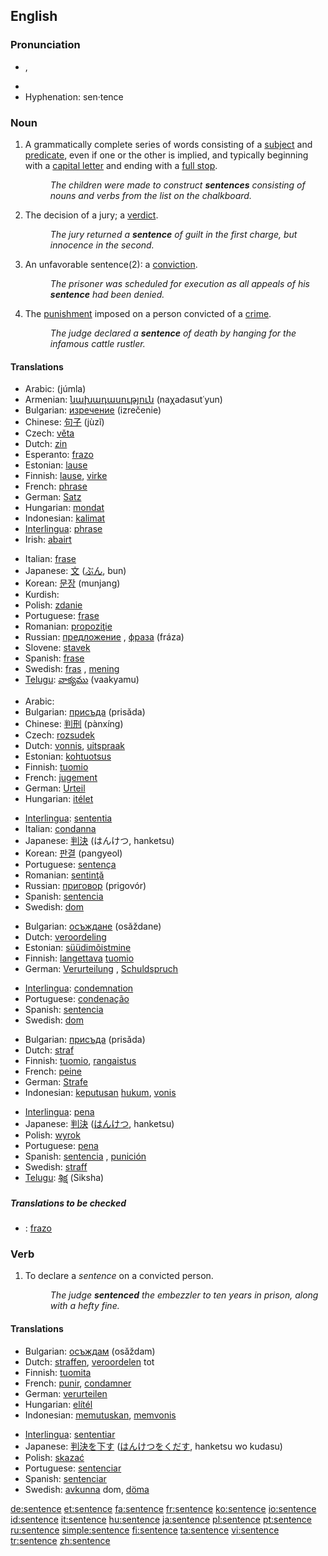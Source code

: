 ==English==

===Pronunciation===
*{{IPA|/ˈsɛntəns/}}, {{SAMPA|/"sEnt@ns/}}
*{{audio|en-us-sentence.ogg|Audio (US)}}
*Hyphenation: sen·tence

===Noun===
{{en-noun}}

# {{grammar}} A grammatically complete series of words consisting of a [[subject]] and [[predicate]], even if one or the other is implied, and typically beginning with a [[capital letter]] and ending with a [[full stop]].
#:''The children were made to construct '''sentences''' consisting of nouns and verbs from the list on the chalkboard.''
# The decision of a jury; a [[verdict]].
#:''The jury returned a '''sentence''' of guilt in the first charge, but innocence in the second.''
# An unfavorable sentence(2): a [[conviction]].
#:''The prisoner was scheduled for execution as all appeals of his '''sentence''' had been denied.''
# The [[punishment]] imposed on a person convicted of a [[crime]].
#:''The judge declared a '''sentence''' of death by hanging for the infamous cattle rustler.''

====Translations====
{{trans-top|grammatically complete series of words consisting of a subject and predicate}}
*Arabic: {{ARchar|[[جملة]]}} (júmla) {{f}}
*Armenian: [[նախադասություն]] (naχadasut῾yun)
*Bulgarian: [[изречение]] (izrečenie) {{n}}
*Chinese: [[句子]] (jùzǐ)
*Czech: [[věta]] {{f}}
*Dutch: [[zin]] {{m}}
*Esperanto: [[frazo]]
*Estonian: [[lause]]
*Finnish: [[lause]], [[virke]]
*French: [[phrase]] {{f}}
*German: [[Satz]] {{m}}
*Hungarian: [[mondat]]
*Indonesian: [[kalimat]]
*[[Interlingua]]: [[phrase]]
*Irish: [[abairt]] {{f}}
{{trans-mid}}
*Italian: [[frase]] {{f}}
*Japanese: [[文]] ([[ぶん]], bun)
*Korean: [[문장]] (munjang)
*Kurdish: {{trad|ku|hevok}} {{f}}
*Polish: [[zdanie]] {{n}}
*Portuguese: [[frase]] {{f}}
*Romanian: [[propoziţie]] {{f}}
*Russian: [[предложение]] {{n}}, [[фраза]] (fráza) {{f}}
*Slovene: [[stavek]] {{m}}
*Spanish: [[frase]] {{f}}
*Swedish: [[fras]] {{c}}, [[mening]] {{c}}
*[[Telugu]]: [[వాక్యము]] (vaakyamu)
{{trans-bottom}}

{{trans-top|decision of a jury}}
*Arabic: {{ARchar|[[حكم]]}} {{IPAchar|(ħukm)}} {{m}}
*Bulgarian: [[присъда]] (prisǎda) {{f}}
*Chinese: [[判刑]] (pànxíng)
*Czech: [[rozsudek]] {{m}}
*Dutch: [[vonnis]], [[uitspraak]] {{f}}
*Estonian: [[kohtuotsus]]
*Finnish: [[tuomio]]
*French: [[jugement]] {{m}}
*German: [[Urteil]] {{n}}
*Hungarian: [[itélet]]
{{trans-mid}}
*[[Interlingua]]: [[sententia]]
*Italian: [[condanna]] {{f}}
*Japanese: [[判決]] (はんけつ, hanketsu)
*Korean: [[판결]] (pangyeol)
*Portuguese: [[sentença]] {{f}}
*Romanian: [[sentinţă]] {{f}}
*Russian: [[приговор]] (prigovór) {{m}}
*Spanish: [[sentencia]] {{f}}
*Swedish: [[dom]] {{c}}
{{trans-bottom}} 

{{trans-top|conviction}}
*Bulgarian: [[осъждане]] (osǎždane) {{n}}
*Dutch: [[veroordeling]] {{f}}
*Estonian: [[süüdimõistmine]]
*Finnish: [[langettava]] [[tuomio]]
*German: [[Verurteilung]] {{f}}, [[Schuldspruch]] {{m}}
{{trans-mid}}
*[[Interlingua]]: [[condemnation]]
*Portuguese: [[condenação]] {{f}}
*Spanish: [[sentencia]] {{f}}
*Swedish: [[dom]] {{c}}
{{trans-bottom}}

{{trans-top|punishment imposed on a person convicted of a crime}}
*Bulgarian: [[присъда]] (prisǎda) {{f}}
*Dutch: [[straf]] {{f}}
*Finnish: [[tuomio]], [[rangaistus]]
*French: [[peine]] {{f}}
*German: [[Strafe]] {{f}}
*Indonesian: [[putus|keputusan]] [[hukum]], [[vonis]]
{{trans-mid}}
*[[Interlingua]]: [[pena]]
*Japanese: [[判決]] ([[はんけつ]], hanketsu)
*Polish: [[wyrok]] {{m}}
*Portuguese: [[pena]] {{f}}
*Spanish: [[sentencia]] {{f}}, [[punición]] {{f}}
*Swedish: [[straff]] {{n}}
*[[Telugu]]: [[శిక్ష]] (Siksha)
{{trans-bottom}}

=====Translations to be checked=====
{{checktrans}}

*{{ttbc|Ido}}: [[frazo]]

===Verb===
{{en-verb|sentences|sentencing|sentenced}}

# To declare a ''sentence'' on a convicted person.
#:''The judge '''sentenced''' the embezzler to ten years in prison, along with a hefty fine.''

====Translations====
{{trans-top|declare a sentence on a convicted person}}
*Bulgarian: [[осъждам]] (osǎždam)
*Dutch: [[straffen]], [[veroordelen]] tot
*Finnish: [[tuomita]]
*French: [[punir]], [[condamner]]
*German: [[verurteilen]]
*Hungarian: [[elítél]]
*Indonesian: [[putus|memutuskan]], [[vonis|memvonis]]
{{trans-mid}}
*[[Interlingua]]: [[sententiar]]
*Japanese: [[判決]]を[[下す]] ([[はんけつ]]を[[くだす]], hanketsu wo kudasu)
*Polish: [[skazać]]
*Portuguese: [[sentenciar]]
*Spanish: [[sentenciar]]
*Swedish: [[avkunna]] dom, [[döma]]
{{trans-bottom}}

[[de:sentence]]
[[et:sentence]]
[[fa:sentence]]
[[fr:sentence]]
[[ko:sentence]]
[[io:sentence]]
[[id:sentence]]
[[it:sentence]]
[[hu:sentence]]
[[ja:sentence]]
[[pl:sentence]]
[[pt:sentence]]
[[ru:sentence]]
[[simple:sentence]]
[[fi:sentence]]
[[ta:sentence]]
[[vi:sentence]]
[[tr:sentence]]
[[zh:sentence]]